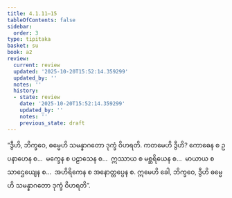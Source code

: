 ```yaml
---
title: 4.1.11–15
tableOfContents: false
sidebar:
  order: 3
type: tipitaka
basket: su
book: a2
review:
  current: review
  updated: '2025-10-20T15:52:14.359299'
  updated_by: ''
  notes: ''
  history:
  - state: review
    date: '2025-10-20T15:52:14.359299'
    updated_by: ''
    notes: ''
    previous_state: draft
---
```



<DynamicBreadcrumb />


<ReviewStatus review={frontmatter.review} showDetails={true} />

<HypothesisAnnotation frontmatter={frontmatter} />

<Division number="183" book="a2" e="ch" v="15" p="95">

<Paragraph number="278" book="a2">
“ဒွီဟိ, ဘိက္ခဝေ, ဓမ္မေဟိ သမန္နာဂတော ဒုက္ခံ ဝိဟရတိ. ကတမေဟိ ဒွီဟိ? ကောဓေန စ ဥပနာဟေန စ…  မက္ခေန စ ပဠာသေန စ…  ဣဿာယ စ မစ္ဆရိယေန စ…  မာယာယ စ သာဌေယျေန စ…  အဟိရိကေန စ အနောတ္တပ္ပေန စ. ဣမေဟိ ခေါ, ဘိက္ခဝေ, ဒွီဟိ ဓမ္မေဟိ သမန္နာဂတော ဒုက္ခံ ဝိဟရတိ”.
</Paragraph>
</Division>